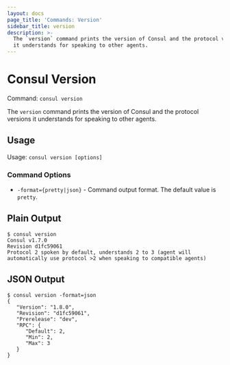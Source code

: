 ```yaml
---
layout: docs
page_title: 'Commands: Version'
sidebar_title: version
description: >-
  The `version` command prints the version of Consul and the protocol versions
  it understands for speaking to other agents.
---
```


# Consul Version

Command: `consul version`

The `version` command prints the version of Consul and the protocol versions it understands for speaking to other agents.

## Usage

Usage: `consul version [options]`

### Command Options

- `-format={pretty|json}` - Command output format. The default value is `pretty`.

## Plain Output
```shell-session
$ consul version
Consul v1.7.0
Revision d1fc59061
Protocol 2 spoken by default, understands 2 to 3 (agent will automatically use protocol >2 when speaking to compatible agents)
```

## JSON Output
```shell-session
$ consul version -format=json
{
   "Version": "1.8.0",
   "Revision": "d1fc59061",
   "Prerelease": "dev",
   "RPC": {
      "Default": 2,
      "Min": 2,
      "Max": 3
   }
}
```

